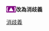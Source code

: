 <span style="font-weight:bold; background:purple; color:white;">(▲)</span>'''改為消歧義'''<noinclude>[[Category:投票模板|消歧義]]</noinclude>